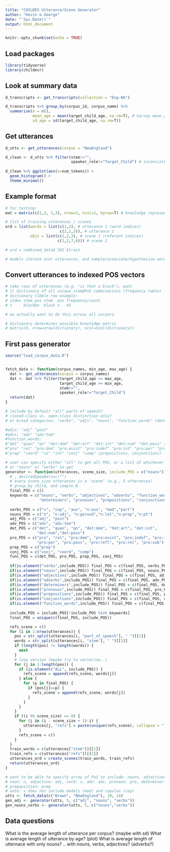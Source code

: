 ```yaml
---
title: "CHILDES Utterance/Scene Generator"
author: "Kevin & George"
date: "`Sys.Date()`"
output: html_document
---
```


```r
knitr::opts_chunk$set(echo = TRUE)
```

## Load packages


```r
library(tidyverse)
library(childesr)
```

## Look at summary data


```r
d_transcripts <- get_transcripts(collection = "Eng-NA")

d_transcripts %>% group_by(corpus_id, corpus_name) %>%
  summarise(n = n(),
            mean_age = mean(target_child_age, na.rm=T), # Garvey mean_age=NaN...are they all e.g. 12 mos?
            sd_age = sd(target_child_age, na.rm=T))
```
## Get utterances

```r
d_utts <- get_utterances(corpus = "NewEngland") 

d_clean <- d_utts %>% filter(stem!="",
                             speaker_role!="Target_Child") # inconsistent labels? do we want Investigator?
  
d_clean %>% ggplot(aes(x=num_tokens)) + 
  geom_histogram() +
  theme_minimal()
```

## Example format

```r
# for testing:
mat = matrix(c(1,2, 1,3), nrow=2, ncol=2, byrow=T) # knowledge representation (what a model might learn)

# list of training utterances / scenes
ord = list(words = list(c(1,2), # utterance 1 (word indices)
                        c(2,1,3)), # utterance 2
           objs = list(c(1,2,3), # scene 1 (referent indices)
                       c(1,2,7,8))) # scene 2

# ord = combined_data$`201`$train

# models iterate over utterances, and sample/associate/hypothesize words -> referents in the scene
```


## Convert utterances to indexed POS vectors

```r
# take rows of utterances (e.g. "is that a block"), want 
# 1) dictionary of all unique stem@PoS combinations (frequency table)
# dictionary tibble row example:
# index stem_pos stem  pos frequency/count
# 1     block@n  block n   45

# we actually want to do this across all corpora

# dictionary determines possible knowledge matrix
# matrix(0, nrow=nrow(dictionary), ncol=ncol(dictionary))
```


## First pass generator

```r
source("load_corpus_data.R")


fetch_data <- function(corpus_names, min_age, max_age) {
  dat <- get_utterances(corpus = corpus_names)
  dat <- dat %>% filter(target_child_age <= max_age, 
                        target_child_age >= min_age,
                        stem!="",
                        speaker_role!="Target_Child")
  return(dat)
}

# include by default "all" parts of speech?
# closed-class vs. open-class distinction only?
# or broad categories: "verbs", "adjs", "nouns", "function_words" (determiners, pronouns)

#adjs: "adj" "post" 
#advs: "adv" "adv:tem"
#function_words: 
#"det" "quan" "qn" "det:dem" "det:art" "det:int" "det:num" "det:poss" (determiners) 
#"pro" "rel" "pro:dem" "pro:exist" "pro:indef" "pro:int" "pro:per" "pro:poss" "pro:refl" "pro:rel" "pro:sub" (pronouns) 
#"prep" "coord" "co" "int" "conj" "comp" (prepositions, conjunctions)

# user can specify either "all" to get all POS, or a list of whichever specific POS tags (refer to CHILDES spreadsheet)
# or "nouns" or "verbs" to get 
generator <- function(utterances, scene_size, include_POS = c("nouns")) { 
  # , desiredSpeakers=c("")
  # every scene_size utterances is a 'scene' (e.g., 5 utterances)
  # group_by child, and sample N
  final_POS = c()
  keywords = c("nouns", "verbs", "adjectives", "adverbs", "function_words",
               "determiners", "pronouns", "prepositions", "conjunctions")
  
  verbs_POS = c("v", "cop", "aux", "v:aux", "mod","part")
  nouns_POS = c("n", "n:adj", "n:gerund","n:let","n:prop","n:pt")
  adj_POS = c("adj", "post")
  adv_POS = c("adv", "adv:tem")
  det_POS = c("det", "quan", "qn", "det:dem", "det:art", "det:int",
              "det:num","det:poss")
  pro_POS = c("pro", "rel", "pro:dem", "pro:exist", "pro:indef", "pro:int", 
              "pro:per", "pro:poss", "pro:refl", "pro:rel", "pro:sub")
  prep_POS = c("prep")
  conj_POS = c("conj", "coord", "comp")
  func_POS = c(det_POS, pro_POS, prep_POS, conj_POS)
  
  if(is.element("verbs",include_POS)) final_POS = c(final_POS, verbs_POS) 
  if(is.element("nouns",include_POS)) final_POS = c(final_POS, nouns_POS)
  if(is.element("adjectives",include_POS)) final_POS = c(final_POS, adj_POS)
  if(is.element("adverbs",include_POS)) final_POS = c(final_POS, adv_POS)
  if(is.element("determiners",include_POS)) final_POS = c(final_POS, det_POS)
  if(is.element("pronouns",include_POS)) final_POS = c(final_POS, pro_POS)
  if(is.element("prepositions",include_POS)) final_POS = c(final_POS, prep_POS)
  if(is.element("conjunctions",include_POS)) final_POS = c(final_POS, conj_POS)
  if(is.element("function_words",include_POS)) final_POS = c(final_POS, func_POS)
  
  include_POS = include_POS[!include_POS %in% keywords]
  final_POS = unique(c(final_POS, include_POS))

  refs_scene = c()
  for (i in 1:nrow(utterances)) {
    pos = str_split(utterances[i, "part_of_speech"], " ")[[1]]
    words = str_split(utterances[i, "stem"], " ")[[1]]
    if (length(pos) != length(words)) {
      next 
    }
    # loop version (maybe try to vectorize..)
    for (j in 1:length(pos)) {
      if (is.element("ALL", include_POS)) {
        refs_scene = append(refs_scene, words[j])
      } else {
        for (p in final_POS) {
          if (pos[j]==p) { 
            refs_scene = append(refs_scene, words[j])
          }
        }
      }
    }
    if ((i %% scene_size) == 0) {
      for (j in (i - scene_size + 1):i) {
        utterances[j, "refs"] = paste(unique(refs_scene), collapse = " ")
      }
      refs_scene = c()
    }
  }
  train_words = c(utterances["stem"])[[1]]
  train_refs = c(utterances["refs"])[[1]]
  utterances_ord = create_scenes(train_words, train_refs)
  return(utterances_ord)
}

# want to be able to specify array of PoS to include: nouns, adjectives, verbs
# noun: n, adjective: adj, verb: v, adv: adv, pronoun: pro, determiner: det
# prepopsition: prep
# note: v does not include modals (mod) and copulas (cop)
utts <- fetch_data(c("Brown", "NewEngland"), 10, 14)
gen_adj <- generator(utts, 5, c("adj", "nouns", "verbs"))
gen_nouns_verbs <- generator(utts, 5, c("nouns","verbs"))
```

## Data questions

What is the average length of utterance per corpus? (maybe with sd)
What is average length of utterance by age? (plot)
What is average length of utternace with only nouns? .. with nouns, verbs, adjectives? (adverbs?)
